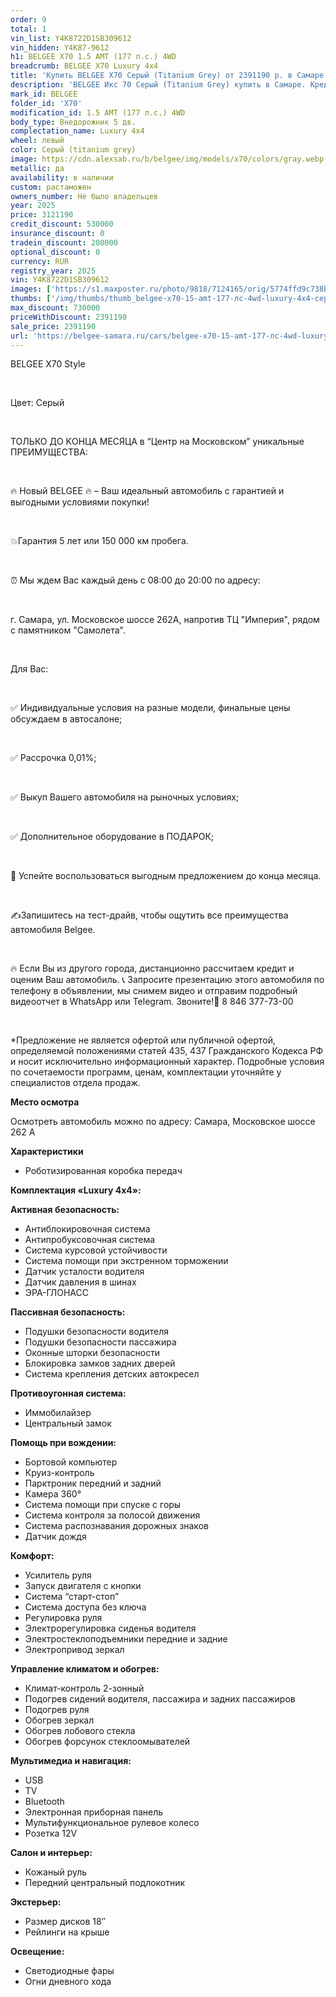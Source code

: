```yaml
---
order: 9
total: 1
vin_list: Y4K8722D1SB309612
vin_hidden: Y4K87-9612
h1: BELGEE X70 1.5 AMT (177 л.с.) 4WD
breadcrumb: BELGEE X70 Luxury 4х4
title: 'Купить BELGEE X70 Серый (Titanium Grey) от 2391190 р. в Самаре. Цены и комплектации на новые авто в автосалоне официального дилера BELGEE'
description: 'BELGEE Икс 70 Серый (Titanium Grey) купить в Самаре. Кредит от 0,01%, авторассрочка, скидки на все автомобили от розничной цены. Гарантия 3 года или 100 000 км. Звонить по тел.: +7 (846) 377-73-00'
mark_id: BELGEE
folder_id: 'X70'
modification_id: 1.5 AMT (177 л.с.) 4WD
body_type: Внедорожник 5 дв.
complectation_name: Luxury 4х4
wheel: левый
color: Серый (titanium grey)
image: https://cdn.alexsab.ru/b/belgee/img/models/x70/colors/gray.webp
metallic: да
availability: в наличии
custom: растаможен
owners_number: Не было владельцев
year: 2025
price: 3121190
credit_discount: 530000
insurance_discount: 0
tradein_discount: 200000
optional_discount: 0
currency: RUR
registry_year: 2025
vin: Y4K8722D1SB309612
images: ['https://s1.maxposter.ru/photo/9818/7124165/orig/5774ffd9c738b209e3e70ae080d40bd5.jpg?sid=14', 'https://s1.maxposter.ru/photo/9818/7124165/orig/80ae842023d3003209e25aebee04da87.jpg?sid=14', 'https://s1.maxposter.ru/photo/9818/7124165/orig/140177d5d51279045ed5c17d7b695eb4.jpg?sid=14', 'https://s1.maxposter.ru/photo/9818/7124165/orig/5f5686d069437d1e9ce6f481152f11c3.jpg?sid=14', 'https://s1.maxposter.ru/photo/9818/7124165/orig/e05829678abf5ca85dc17b76da20abd6.jpg?sid=14', 'https://s1.maxposter.ru/photo/9818/7124165/orig/ddb0a6dbf73b35c60f38c5ea15926173.jpg?sid=14', 'https://s1.maxposter.ru/photo/9818/7124165/orig/cec65e746b7e95fe7a34ab847449624e.jpg?sid=14', 'https://s1.maxposter.ru/photo/9818/7124165/orig/fbf4d78d91d755da27c97251ebbe300b.jpg?sid=14', 'https://s1.maxposter.ru/photo/9818/7124165/orig/3474670041118e0b7c7fe2d163a4be75.jpg?sid=14', 'https://s1.maxposter.ru/photo/9818/7124165/orig/51eb97112f22ca068940a0eaa8ddab6c.jpg?sid=14', 'https://s1.maxposter.ru/photo/9818/7124165/orig/18bdf6199a7c5c402bbb85ed5435e078.jpg?sid=14', 'https://s1.maxposter.ru/photo/9818/7124165/orig/cf84a780bcda43c5673a72a69fc337dd.jpg?sid=14', 'https://s1.maxposter.ru/photo/9818/7124165/orig/109bdcc0009858e18857ea836f4ed587.jpg?sid=14', 'https://s1.maxposter.ru/photo/9818/7124165/orig/96edca68feafc5b8b8bd98df86064ae8.jpg?sid=14', 'https://s1.maxposter.ru/photo/9818/7124165/orig/8badfbff09fd2851156581ff77cf6558.jpg?sid=14', 'https://s1.maxposter.ru/photo/9818/7124165/orig/ba63da32969a8d4c6644a64bc5ec3627.jpg?sid=14', 'https://s1.maxposter.ru/photo/9818/7124165/orig/1deaab1d95eb6d86c1c2449dd2e618e6.jpg?sid=14', 'https://s1.maxposter.ru/photo/9818/7124165/orig/e3f4f6c331440b74ebeadf3208bf7070.jpg?sid=14', 'https://s1.maxposter.ru/photo/9818/7124165/orig/b84ca77b4e25e6c995049fd9c145c39a.jpg?sid=14', 'https://s1.maxposter.ru/photo/9818/7124165/orig/9e22cd2bfdf902478025d16c1bdbf638.jpg?sid=14', 'https://s1.maxposter.ru/photo/9818/7124165/orig/d45663d36ec8d51f4f9cfa3e1d610239.jpg?sid=14', 'https://s1.maxposter.ru/photo/9818/7124165/orig/558c2509c84efc44deb735a116e71cd2.jpg?sid=14', 'https://s1.maxposter.ru/photo/9818/7124165/orig/1200f9673aeb52cbe3d624304787fe7c.jpg?sid=14', 'https://s1.maxposter.ru/photo/9818/7124165/orig/5fa1eeb0491c6a48007a3e543777842b.jpg?sid=14', 'https://s1.maxposter.ru/photo/9818/7124165/orig/cf96fda506b0d7cb782d50973b1ba2d3.jpg?sid=14', 'https://s1.maxposter.ru/photo/9818/7124165/orig/1aa28e45c44ff9a2fa1a334b83edb00a.jpg?sid=14', 'https://s1.maxposter.ru/photo/9818/7124165/orig/1ccbbb69c3d6958139cc2cbeb84da6b5.jpg?sid=14']
thumbs: ['/img/thumbs/thumb_belgee-x70-15-amt-177-лс-4wd-luxury-4х4-серый-titanium-grey-2025_40bd5_0.webp', '/img/thumbs/thumb_belgee-x70-15-amt-177-лс-4wd-luxury-4х4-серый-titanium-grey-2025_4da87_1.webp', '/img/thumbs/thumb_belgee-x70-15-amt-177-лс-4wd-luxury-4х4-серый-titanium-grey-2025_95eb4_2.webp', '/img/thumbs/thumb_belgee-x70-15-amt-177-лс-4wd-luxury-4х4-серый-titanium-grey-2025_f11c3_3.webp', '/img/thumbs/thumb_belgee-x70-15-amt-177-лс-4wd-luxury-4х4-серый-titanium-grey-2025_0abd6_4.webp']
max_discount: 730000
priceWithDiscount: 2391190
sale_price: 2391190
url: 'https://belgee-samara.ru/cars/belgee-x70-15-amt-177-лс-4wd-luxury-4х4-серый-titanium-grey-2025/'
---
```

<p>
 <p>
  ВЕLGEЕ X70 Style
  <br/>
 </p>
 <br/>
 <p>
  Цвет: Серый
  <br/>
 </p>
 <br/>
 <p>
  TOЛЬКО ДО KОНЦA MЕСЯЦА в “Центр на Московском” уникальныe ПPЕИMУЩЕСТВА:
  <br/>
 </p>
 <br/>
 <p>
  🔥 Новый ВЕLGЕЕ  🔥 – Ваш идеальный автомобиль с гарантией и выгодными условиями покупки!
  <br/>
 </p>
 <br/>
 <p>
  💥Гарантия 5 лет или 150 000 км пробега.
  <br/>
 </p>
 <br/>
 <p>
  ⏰ Мы ждем Вас каждый день с 08:00 до 20:00 по адресу:
  <br/>
 </p>
 <br/>
 <p>
  г. Самара, ул. Московское шоссе 262А, напротив ТЦ "Империя", рядом с памятником "Самолета".
  <br/>
 </p>
 <br/>
 <p>
  Для Вас:
  <br/>
 </p>
 <br/>
 <p>
  ✅ Индивидуальные условия на разные модели, финальные цены обсуждаем в автосалоне;
  <br/>
 </p>
 <br/>
 <p>
  ✅ Рассрочка 0,01%;
  <br/>
 </p>
 <br/>
 <p>
  ✅ Выкуп Вашего автомобиля на рыночных условиях;
  <br/>
 </p>
 <br/>
 <p>
  ✅ Дополнительное оборудование в ПОДАРОК;
  <br/>
 </p>
 <br/>
 <p>
  📆 Успейте воспользоваться выгодным предложением до конца месяца.
  <br/>
 </p>
 <br/>
 <p>
  ✍️Запишитесь на тест-драйв, чтобы ощутить все преимущества автомобиля Веlgее.
  <br/>
 </p>
 <br/>
 <p>
  🔥 Если Вы из другого города, дистанционно рассчитаем кредит и оценим Ваш автомобиль. 📞 Запросите презентацию этого автомобиля по телефону в объявлении, мы снимем видео и отправим подробный видеоотчет в WhаtsАрр или Теlеgrаm. Звоните!📲 8 846 377-73-00
  <br/>
 </p>
 <br/>
 <p>
  *Предложение не является офертой или публичной офертой, определяемой положениями статей 435, 437 Гражданского Кодекса РФ и носит исключительно информационный характер. Подробные условия по сочетаемости программ, ценам, комплектации уточняйте у специалистов отдела продаж.
 </p>
 <p>
  <strong>
   Место осмотра
  </strong>
 </p>
 <p>
  Осмотреть автомобиль можно по адресу: Самара, Московское шоссе 262 А
 </p>
 <p>
  <strong>
   Характеристики
  </strong>
 </p>
 <ul>
  <li>
   Роботизированная коробка передач
  </li>
 </ul>
 <p>
  <strong>
   Комплектация «Luxury 4х4»:
  </strong>
 </p>
 <p>
  <strong>
   Активная безопасность:
  </strong>
 </p>
 <ul>
  <li>
   Антиблокировочная система
  </li>
  <li>
   Антипробуксовочная система
  </li>
  <li>
   Система курсовой устойчивости
  </li>
  <li>
   Система помощи при экстренном торможении
  </li>
  <li>
   Датчик усталости водителя
  </li>
  <li>
   Датчик давления в шинах
  </li>
  <li>
   ЭРА-ГЛОНАСС
  </li>
 </ul>
 <p>
  <strong>
   Пассивная безопасность:
  </strong>
 </p>
 <ul>
  <li>
   Подушки безопасности водителя
  </li>
  <li>
   Подушки безопасности пассажира
  </li>
  <li>
   Оконные шторки безопасности
  </li>
  <li>
   Блокировка замков задних дверей
  </li>
  <li>
   Система крепления детских автокресел
  </li>
 </ul>
 <p>
  <strong>
   Противоугонная система:
  </strong>
 </p>
 <ul>
  <li>
   Иммобилайзер
  </li>
  <li>
   Центральный замок
  </li>
 </ul>
 <p>
  <strong>
   Помощь при вождении:
  </strong>
 </p>
 <ul>
  <li>
   Бортовой компьютер
  </li>
  <li>
   Круиз-контроль
  </li>
  <li>
   Парктроник передний и задний
  </li>
  <li>
   Камера 360°
  </li>
  <li>
   Система помощи при спуске с горы
  </li>
  <li>
   Система контроля за полосой движения
  </li>
  <li>
   Система распознавания дорожных знаков
  </li>
  <li>
   Датчик дождя
  </li>
 </ul>
 <p>
  <strong>
   Комфорт:
  </strong>
 </p>
 <ul>
  <li>
   Усилитель руля
  </li>
  <li>
   Запуск двигателя с кнопки
  </li>
  <li>
   Система “старт-стоп”
  </li>
  <li>
   Система доступа без ключа
  </li>
  <li>
   Регулировка руля
  </li>
  <li>
   Электрорегулировка сиденья водителя
  </li>
  <li>
   Электростеклоподъемники передние и задние
  </li>
  <li>
   Электропривод зеркал
  </li>
 </ul>
 <p>
  <strong>
   Управление климатом и обогрев:
  </strong>
 </p>
 <ul>
  <li>
   Климат-контроль 2-зонный
  </li>
  <li>
   Подогрев сидений водителя, пассажира и задних пассажиров
  </li>
  <li>
   Подогрев руля
  </li>
  <li>
   Обогрев зеркал
  </li>
  <li>
   Обогрев лобового стекла
  </li>
  <li>
   Обогрев форсунок стеклоомывателей
  </li>
 </ul>
 <p>
  <strong>
   Мультимедиа и навигация:
  </strong>
 </p>
 <ul>
  <li>
   USB
  </li>
  <li>
   TV
  </li>
  <li>
   Bluetooth
  </li>
  <li>
   Электронная приборная панель
  </li>
  <li>
   Мультифункциональное рулевое колесо
  </li>
  <li>
   Розетка 12V
  </li>
 </ul>
 <p>
  <strong>
   Салон и интерьер:
  </strong>
 </p>
 <ul>
  <li>
   Кожаный руль
  </li>
  <li>
   Передний центральный подлокотник
  </li>
 </ul>
 <p>
  <strong>
   Экстерьер:
  </strong>
 </p>
 <ul>
  <li>
   Размер дисков 18″
  </li>
  <li>
   Рейлинги на крыше
  </li>
 </ul>
 <p>
  <strong>
   Освещение:
  </strong>
 </p>
 <ul>
  <li>
   Светодиодные фары
  </li>
  <li>
   Огни дневного хода
  </li>
 </ul>
</p>
